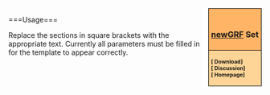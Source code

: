 <div style="float:right; padding-left:12px; background:#ffffff;">
<div style="border:1px solid #000000; background:#ffb466; padding:5px; -moz-border-radius-topleft:5px; -moz-border-radius-topright:5px; font-size: 12pt;">
<center><strong><font size="3">{{{Name}}}<br/>[[en/Manual/NewGRF|newGRF]] Set</font></strong></center>
</div>
<div style="border:1px solid black; border-top-width: 0px; background:#ffd496; padding:5px; -moz-border-radius-bottomleft:5px; -moz-border-radius-bottomright:8px; font-size: 8pt; font-weight:bold">
[{{{Download}}} Download]<br/>
[{{{Discussion}}} Discussion]<br/>
[{{{Homepage}}} Homepage]<br/>
</div>
</div>
<includeonly>[[Category:en/Community/NewGRF/NewGRF Sets|{{PAGENAME}}]]</includeonly>
<noinclude>===Usage===
{{newgrf set<br/>
|Name=[grf name]<br/>
|Download=[url of download page]<br/>
|Discussion=[url of discussion page]<br/>
|Homepate=[url of homepage]<br/>
}}

Replace the sections in square brackets with the appropriate text. Currently all parameters must be filled in for the template to appear correctly.</noinclude>